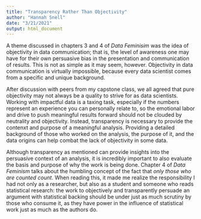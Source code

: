```yaml
---
title: "Transparency Rather Than Objectivity"
author: "Hannah Snell"
date: "3/21/2021"
output: html_document
---
```


  A theme discussed in chapters 3 and 4 of *Data Feminisim* was the idea of objectivity in data communication; that is, the level of awareness one may have for their own persuasive bias in the presentation and communication of results. This is not as simple as it may seem, however. Objectivity in data communication is virtually impossible, because every data scientist comes from a specific and unique background.  

  After discussion with peers from my capstone class, we all agreed that pure objectivity may not always be a quality to strive for as data scientists. Working with impactful data is a taxing task, especially if the numbers represent an experience you can personally relate to, so the emotional labor and drive to push meaningful results forward should not be clouded by neutrality and objectivity. Instead, transparency is necessary to provide the contenxt and purpose of a meaningful analysis. Providing a detailed background of those who worked on the analysis, the purpose of it, and the data origins can help combat the lack of objectivity in some data. 
  
  Although transparency as mentioned can provide insights into the persuasive context of an analysis, it is incredibly important to also evaluate the basis and purpose of why the work is being done. Chapter 4 of *Data Feminism* talks about the humbling concept of the fact that *only those who are counted count*. When reading this, it made me realize the responsibility I had not only as a researcher, but also as a student and someone who reads statistical research: the work to objectively and transparently persuade an argument with statistical backing should be under just as much scrutiny by those who consume it, as they have power in the influence of statistical work just as much as the authors do. 